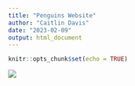 ```yaml
---
title: "Penguins Website"
author: "Caitlin Davis"
date: "2023-02-09"
output: html_document
---
```


```r
knitr::opts_chunk$set(echo = TRUE)
```

![](https://i.ytimg.com/vi/lM02wDTiX34/maxresdefault.jpg)